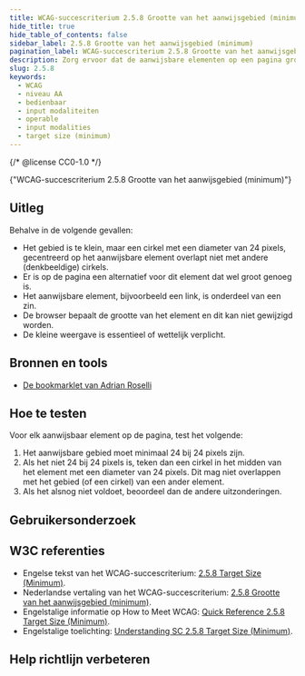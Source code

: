 ```yaml
---
title: WCAG-succescriterium 2.5.8 Grootte van het aanwijsgebied (minimum)
hide_title: true
hide_table_of_contents: false
sidebar_label: 2.5.8 Grootte van het aanwijsgebied (minimum)
pagination_label: WCAG-succescriterium 2.5.8 Grootte van het aanwijsgebied (minimum)
description: Zorg ervoor dat de aanwijsbare elementen op een pagina groot genoeg zijn om makkelijk aan te wijzen met bijvoorbeeld een muis of vinger. Hierbij geldt dat het aan te wijzen gebied ten minste 24 bij 24 pixels groot is.
slug: 2.5.8
keywords:
  - WCAG
  - niveau AA
  - bedienbaar
  - input modaliteiten
  - operable
  - input modalities
  - target size (minimum)
---
```


{/* @license CC0-1.0 */}


<WcagHeadingGroup level={1} conformanceLevel="Niveau AA">
  {"WCAG-succescriterium 2.5.8 Grootte van het aanwijsgebied (minimum)"}
</WcagHeadingGroup>

## Uitleg

<Summary />

Behalve in de volgende gevallen:

- Het gebied is te klein, maar een cirkel met een diameter van 24 pixels, gecentreerd op het aanwijsbare element overlapt niet met andere (denkbeeldige) cirkels.
- Er is op de pagina een alternatief voor dit element dat wel groot genoeg is.
- Het aanwijsbare element, bijvoorbeeld een link, is onderdeel van een zin.
- De browser bepaalt de grootte van het element en dit kan niet gewijzigd worden.
- De kleine weergave is essentieel of wettelijk verplicht.

## Bronnen en tools

- [De bookmarklet van Adrian Roselli](https://adrianroselli.com/2022/05/24x24-pixel-cursor-bookmarklet.html)

## Hoe te testen

Voor elk aanwijsbaar element op de pagina, test het volgende:

1. Het aanwijsbare gebied moet minimaal 24 bij 24 pixels zijn.
2. Als het niet 24 bij 24 pixels is, teken dan een cirkel in het midden van het element met een diameter van 24 pixels. Dit mag niet overlappen met het gebied (of een cirkel) van een ander element.
3. Als het alsnog niet voldoet, beoordeel dan de andere uitzonderingen.

## Gebruikersonderzoek

<CTAGebruikersonderzoek />

## W3C referenties

- Engelse tekst van het WCAG-succescriterium: [<span lang="en">2.5.8 Target Size (Minimum)</span>](https://www.w3.org/TR/WCAG22/#target-size-minimum).
- Nederlandse vertaling van het WCAG-succescriterium: [2.5.8 Grootte van het aanwijsgebied (minimum)](https://www.w3.org/Translations/WCAG22-nl/#target-size-minimum).
- Engelstalige informatie op <span lang="en">How to Meet WCAG</span>: [<span lang="en">Quick Reference 2.5.8 Target Size (Minimum)</span>](https://www.w3.org/WAI/WCAG22/quickref/#target-size-minimum).
- Engelstalige toelichting: [<span lang="en">Understanding SC 2.5.8 Target Size (Minimum)</span>](https://www.w3.org/WAI/WCAG22/Understanding/target-size-minimum.html).

<SpotlightSection>
  <Markdown omitH1 headinglevel={3}>
    <Disclaimer />
  </Markdown>
</SpotlightSection>

## Help richtlijn verbeteren

<Markdown omitH1 headinglevel={3}>
  <WCAGFooterInfo />
</Markdown>
